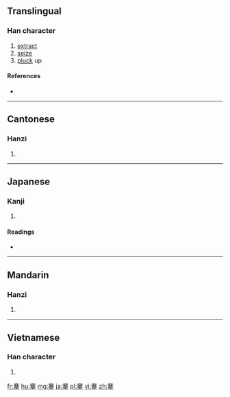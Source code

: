 ==Translingual==

===Han character===
{{Han char|rn=64|rad=手|as=10|sn=14|four=3050<sub>2</sub>|canj=十廿金手 (JTCQ)|ids=⿱[[𡨄]][[手]]}}

# [[extract]]
# [[seize]]
# [[pluck]] up

====References====
* {{Han ref|kx=0448.150|dkj=12519|dj=0799.070|hdz=31928.030|uh=6434|ud=25652|bh=BA53|bd=47699}}

----

==Cantonese==

===Hanzi===
{{yue-hanzi|jyut=[[hin1]]|y=hin1}}

# {{defn|lang=yue|sort=手10}}

----

==Japanese==

===Kanji===
{{ja-kanji|grade=|rs=手10}}

# {{defn|lang=ja|sort=手10}}

====Readings====
* {{ja-readings|on=[[けん]] (ken)|kun=[[とる]] (toru), [[ぬく]] (nuku)}}

----

==Mandarin==

===Hanzi===
{{cmn-hanzi|pin=[[chēng]] ([[cheng1]]), [[qiān]] ([[qian1]]), [[qiāng]] ([[qiang1]])|wg=ch'eng<sup>1</sup>, ch'ien<sup>1</sup>, ch'iang<sup>1</sup>}}

# {{defn|lang=cmn|sort=手10}}

----

==Vietnamese==

===Han character===
{{vi-hantu|[[khiên]]|rs=手10}}

# {{defn|lang=vi|sort=手10}}

[[fr:搴]]
[[hu:搴]]
[[mg:搴]]
[[ja:搴]]
[[pl:搴]]
[[vi:搴]]
[[zh:搴]]